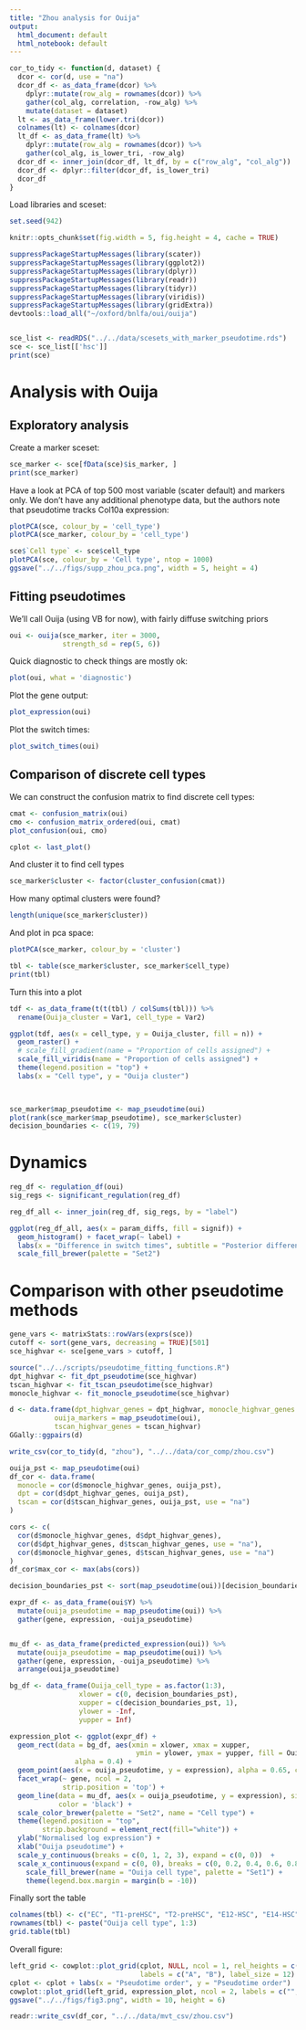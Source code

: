 ```yaml
---
title: "Zhou analysis for Ouija"
output:
  html_document: default
  html_notebook: default
---
```



```r
cor_to_tidy <- function(d, dataset) {
  dcor <- cor(d, use = "na")
  dcor_df <- as_data_frame(dcor) %>% 
    dplyr::mutate(row_alg = rownames(dcor)) %>% 
    gather(col_alg, correlation, -row_alg) %>% 
    mutate(dataset = dataset)
  lt <- as_data_frame(lower.tri(dcor))
  colnames(lt) <- colnames(dcor)
  lt_df <- as_data_frame(lt) %>% 
    dplyr::mutate(row_alg = rownames(dcor)) %>% 
    gather(col_alg, is_lower_tri, -row_alg)
  dcor_df <- inner_join(dcor_df, lt_df, by = c("row_alg", "col_alg"))
  dcor_df <- dplyr::filter(dcor_df, is_lower_tri)
  dcor_df
}
```

Load libraries and sceset:

```r
set.seed(942)

knitr::opts_chunk$set(fig.width = 5, fig.height = 4, cache = TRUE)

suppressPackageStartupMessages(library(scater))
suppressPackageStartupMessages(library(ggplot2))
suppressPackageStartupMessages(library(dplyr))
suppressPackageStartupMessages(library(readr))
suppressPackageStartupMessages(library(tidyr))
suppressPackageStartupMessages(library(viridis))
suppressPackageStartupMessages(library(gridExtra))
devtools::load_all("~/oxford/bnlfa/oui/ouija")


sce_list <- readRDS("../../data/scesets_with_marker_pseudotime.rds")
sce <- sce_list[['hsc']]
print(sce)
```

# Analysis with Ouija

## Exploratory analysis

Create a marker sceset:

```r
sce_marker <- sce[fData(sce)$is_marker, ]
print(sce_marker)
```

Have a look at PCA of top 500 most variable (scater default) and markers only. We don't have any additional phenotype data, but the authors note that pseudotime tracks Col10a expression:

```r
plotPCA(sce, colour_by = 'cell_type')
plotPCA(sce_marker, colour_by = 'cell_type')
```

```r
sce$`Cell type` <- sce$cell_type
plotPCA(sce, colour_by = 'Cell type', ntop = 1000)
ggsave("../../figs/supp_zhou_pca.png", width = 5, height = 4)
```


## Fitting pseudotimes

We'll call Ouija (using VB for now), with fairly diffuse switching priors

```r
oui <- ouija(sce_marker, iter = 3000, 
             strength_sd = rep(5, 6))
```

Quick diagnostic to check things are mostly ok:

```r
plot(oui, what = 'diagnostic')
```



Plot the gene output:

```r
plot_expression(oui)
```

Plot the switch times:

```r
plot_switch_times(oui)
```




## Comparison of discrete cell types

We can construct the confusion matrix to find discrete cell types:

```r
cmat <- confusion_matrix(oui)
cmo <- confusion_matrix_ordered(oui, cmat)
plot_confusion(oui, cmo)

cplot <- last_plot()
```

And cluster it to find cell types

```r
sce_marker$cluster <- factor(cluster_confusion(cmat))
```

How many optimal clusters were found?

```r
length(unique(sce_marker$cluster))
```

And plot in pca space:

```r
plotPCA(sce_marker, colour_by = 'cluster')
```

```r
tbl <- table(sce_marker$cluster, sce_marker$cell_type) 
print(tbl)
```

Turn this into a plot

```r
tdf <- as_data_frame(t(t(tbl) / colSums(tbl))) %>% 
  rename(Ouija_cluster = Var1, cell_type = Var2)

ggplot(tdf, aes(x = cell_type, y = Ouija_cluster, fill = n)) + 
  geom_raster() + 
  # scale_fill_gradient(name = "Proportion of cells assigned") +
  scale_fill_viridis(name = "Proportion of cells assigned") +
  theme(legend.position = "top") +
  labs(x = "Cell type", y = "Ouija cluster")

  
```

```r
sce_marker$map_pseudotime <- map_pseudotime(oui)
plot(rank(sce_marker$map_pseudotime), sce_marker$cluster)
decision_boundaries <- c(19, 79)

```



# Dynamics


```r
reg_df <- regulation_df(oui)
sig_regs <- significant_regulation(reg_df)

reg_df_all <- inner_join(reg_df, sig_regs, by = "label")

ggplot(reg_df_all, aes(x = param_diffs, fill = signif)) +
  geom_histogram() + facet_wrap(~ label) +
  labs(x = "Difference in switch times", subtitle = "Posterior difference in switch times") +
  scale_fill_brewer(palette = "Set2")
```


# Comparison with other pseudotime methods

```r
gene_vars <- matrixStats::rowVars(exprs(sce))
cutoff <- sort(gene_vars, decreasing = TRUE)[501]
sce_highvar <- sce[gene_vars > cutoff, ]
```

```r
source("../../scripts/pseudotime_fitting_functions.R")
dpt_highvar <- fit_dpt_pseudotime(sce_highvar)
tscan_highvar <- fit_tscan_pseudotime(sce_highvar)
monocle_highvar <- fit_monocle_pseudotime(sce_highvar)

d <- data.frame(dpt_highvar_genes = dpt_highvar, monocle_highvar_genes = monocle_highvar,
           ouija_markers = map_pseudotime(oui), 
           tscan_highvar_genes = tscan_highvar)
GGally::ggpairs(d)

```

```r
write_csv(cor_to_tidy(d, "zhou"), "../../data/cor_comp/zhou.csv")
```


```r
ouija_pst <- map_pseudotime(oui)
df_cor <- data.frame(
  monocle = cor(d$monocle_highvar_genes, ouija_pst),
  dpt = cor(d$dpt_highvar_genes, ouija_pst),
  tscan = cor(d$tscan_highvar_genes, ouija_pst, use = "na")
)
```


```r
cors <- c(
  cor(d$monocle_highvar_genes, d$dpt_highvar_genes),
  cor(d$dpt_highvar_genes, d$tscan_highvar_genes, use = "na"),
  cor(d$monocle_highvar_genes, d$tscan_highvar_genes, use = "na")
)
df_cor$max_cor <- max(abs(cors))
```

```r
decision_boundaries_pst <- sort(map_pseudotime(oui))[decision_boundaries]

expr_df <- as_data_frame(oui$Y) %>% 
  mutate(ouija_pseudotime = map_pseudotime(oui)) %>% 
  gather(gene, expression, -ouija_pseudotime)


mu_df <- as_data_frame(predicted_expression(oui)) %>% 
  mutate(ouija_pseudotime = map_pseudotime(oui)) %>% 
  gather(gene, expression, -ouija_pseudotime) %>% 
  arrange(ouija_pseudotime)

bg_df <- data_frame(Ouija_cell_type = as.factor(1:3),
                 xlower = c(0, decision_boundaries_pst),
                 xupper = c(decision_boundaries_pst, 1),
                 ylower = -Inf, 
                 yupper = Inf)

expression_plot <- ggplot(expr_df) +
  geom_rect(data = bg_df, aes(xmin = xlower, xmax = xupper, 
                               ymin = ylower, ymax = yupper, fill = Ouija_cell_type),
                alpha = 0.4) +
  geom_point(aes(x = ouija_pseudotime, y = expression), alpha = 0.65, color = 'black') + 
  facet_wrap(~ gene, ncol = 2, 
             strip.position = 'top') +
  geom_line(data = mu_df, aes(x = ouija_pseudotime, y = expression), size = 1.2, alpha = 0.7,
            color = 'black') +
  scale_color_brewer(palette = "Set2", name = "Cell type") +
  theme(legend.position = "top",
        strip.background = element_rect(fill="white")) +
  ylab("Normalised log expression") +
  xlab("Ouija pseudotime") +
  scale_y_continuous(breaks = c(0, 1, 2, 3), expand = c(0, 0))  +
  scale_x_continuous(expand = c(0, 0), breaks = c(0, 0.2, 0.4, 0.6, 0.8)) +
    scale_fill_brewer(name = "Ouija cell type", palette = "Set1") +
    theme(legend.box.margin = margin(b = -10))
```

Finally sort the table

```r
colnames(tbl) <- c("EC", "T1-preHSC", "T2-preHSC", "E12-HSC", "E14-HSC")
rownames(tbl) <- paste("Ouija cell type", 1:3)
grid.table(tbl)
```

Overall figure:

```r
left_grid <- cowplot::plot_grid(cplot, NULL, ncol = 1, rel_heights = c(2,1),
                                labels = c("A", "B"), label_size = 12)
cplot <- cplot + labs(x = "Pseudotime order", y = "Pseudotime order")
cowplot::plot_grid(left_grid, expression_plot, ncol = 2, labels = c("", "C"), label_size = 12)
ggsave("../../figs/fig3.png", width = 10, height = 6)
```



```r
readr::write_csv(df_cor, "../../data/mvt_csv/zhou.csv")
```
